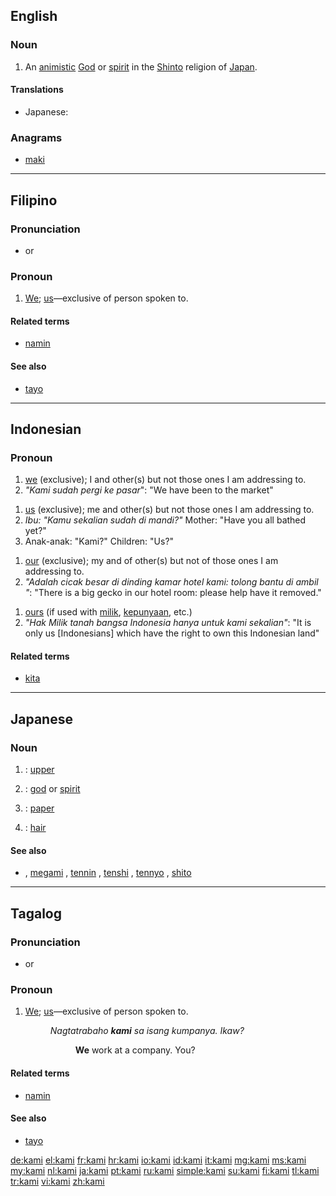 ==English==
{{wikipedia}}

===Noun===
{{en-noun|kami}}

# An [[animistic]] [[God]] or [[spirit]] in the [[Shinto]] religion of [[Japan]].

====Translations====
{{trans-top|a God or spirit in the Shinto religion of Japan}}
* Japanese: {{t+|ja|神|tr=kami}}
{{trans-mid}}
{{trans-bottom}}

===Anagrams===
* [[maki#English|maki]]

----

==Filipino==

===Pronunciation===
* {{IPA|/kaˈmɪ/|lang=fil}} or {{IPA|/kaˈmɛ/|lang=fil}} {{qualifier|colloquial}}

===Pronoun===
{{infl|fil|pronoun}}

# [[we|We]]; [[us]]—exclusive of person spoken to.

====Related terms====
* [[namin]]

====See also====
* [[tayo]]

----

==Indonesian==

===Pronoun===
{{infl|id|pronoun}}

# [[we]] (exclusive); I and other(s) but not those ones I am addressing to.
# ''"Kami sudah pergi ke pasar''": "We have been to the market"

# [[us]]  (exclusive); me and other(s) but not  those ones I am addressing to.
# ''Ibu: "Kamu sekalian sudah di mandi?"'' Mother: "Have you all bathed yet?"
# Anak-anak: "Kami?" Children: "Us?"

# [[our]]  (exclusive); my and of other(s) but not of those ones I am addressing to.
# ''"Adalah cicak besar di dinding kamar hotel kami: tolong bantu di ambil "'': "There is a big gecko in our hotel room: please help have it removed."

# [[ours]] (if used with [[milik]], [[punya|kepunyaan]], etc.)
# ''"Hak Milik tanah bangsa Indonesia hanya untuk kami sekalian"'': "It is only us [Indonesians] which have the right to own this Indonesian land"

====Related terms====
* [[kita]]

----

==Japanese==

===Noun===
{{ja-noun|r|hira=かみ}}

# {{l|ja|上}}: [[upper]]
# {{l|ja|神}}: [[god]] or [[spirit]]
# {{l|ja|紙}}: [[paper]]
# {{l|ja|髪}}: [[hair]]

====See also====
* {{l|ja|神}}, [[megami]] , [[tennin]] , [[tenshi]] , [[tennyo]] , [[shito]]

----

==Tagalog==

===Pronunciation===
* {{IPA|/kaˈmɪ/|lang=tl}} or {{IPA|/kaˈmɛ/|lang=tl}} {{qualifier|colloquial}}

===Pronoun===
{{infl|tl|pronoun}}

# [[we|We]]; [[us]]—exclusive of person spoken to.
#: ''Nagtatrabaho '''kami''' sa isang kumpanya. Ikaw?''
#:: '''We''' work at a company. You?

====Related terms====
* [[namin]]

====See also====
* [[tayo]]

[[de:kami]]
[[el:kami]]
[[fr:kami]]
[[hr:kami]]
[[io:kami]]
[[id:kami]]
[[it:kami]]
[[mg:kami]]
[[ms:kami]]
[[my:kami]]
[[nl:kami]]
[[ja:kami]]
[[pt:kami]]
[[ru:kami]]
[[simple:kami]]
[[su:kami]]
[[fi:kami]]
[[tl:kami]]
[[tr:kami]]
[[vi:kami]]
[[zh:kami]]